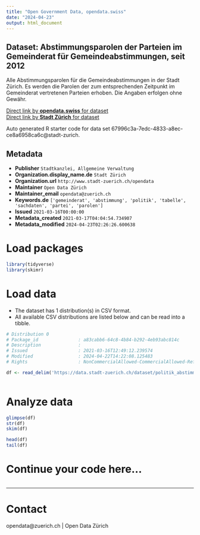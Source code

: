 ```yaml
---
title: "Open Government Data, opendata.swiss"
date: "2024-04-23"
output: html_document
---
```


## Dataset: Abstimmungsparolen der Parteien im Gemeinderat für Gemeindeabstimmungen, seit 2012

Alle Abstimmungsparolen für die Gemeindeabstimmungen in der Stadt Zürich. Es werden die Parolen der zum entsprechenden Zeitpunkt im Gemeinderat vertretenen Parteien erhoben. Die Angaben erfolgen ohne Gewähr.


[Direct link by **opendata.swiss** for dataset](https://opendata.swiss/de/dataset/abstimmungsparolen-der-parteien-im-gemeinderat-fur-gemeindeabstimmungen-seit-2012)<br>
[Direct link by **Stadt Zürich** for dataset](https://data.stadt-zuerich.ch/dataset/politik_abstimmungsparolen_gemeindeabstimmung_seit2012)

Auto generated R starter code for data set 67996c3a-7edc-4833-a8ec-ce8a6958ca6c@stadt-zurich.

## Metadata

- **Publisher** `Stadtkanzlei, Allgemeine Verwaltung`
- **Organization.display_name.de** `Stadt Zürich`
- **Organization.url** `http://www.stadt-zuerich.ch/opendata`
- **Maintainer** `Open Data Zürich`
- **Maintainer_email** `opendata@zuerich.ch`
- **Keywords.de** `['gemeinderat', 'abstimmung', 'politik', 'tabelle', 'sachdaten', 'partei', 'parolen']`
- **Issued** `2021-03-16T00:00:00`
- **Metadata_created** `2021-03-17T04:04:54.734907`
- **Metadata_modified** `2024-04-23T02:26:26.600638`


# Load packages

```r

library(tidyverse)
library(skimr)

```

# Load data

-   The dataset has 1 distribution(s) in CSV format.
-   All available CSV distributions are listed below and can be read into a tibble.

```r

# Distribution 0
# Package_id               : a83cabb6-64c8-4b84-b292-4eb93abc814c
# Description              : 
# Issued                   : 2021-03-16T12:49:12.239574
# Modified                 : 2024-04-22T14:22:08.125483
# Rights                   : NonCommercialAllowed-CommercialAllowed-ReferenceNotRequired

df <- read_delim('https://data.stadt-zuerich.ch/dataset/politik_abstimmungsparolen_gemeindeabstimmung_seit2012/download/abstimmungsparolen.csv')



```

# Analyze data

```r

glimpse(df)
str(df)
skim(df)

head(df)
tail(df)

```

# Continue your code here...

```r

```

------------------------------------------------------------------------

# Contact

opendata@zuerich.ch | Open Data Zürich
